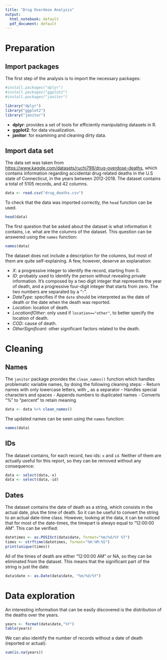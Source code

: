 ```yaml
---
title: "Drug Overdose Analysis"
output:
  html_notebook: default
  pdf_document: default
---
```


# Preparation

## Import packages

The first step of the analysis is to import the necessary packages:

```r
#install.packages("dplyr")
#install.packages("ggplot2")
#install.packages("janitor")

library("dplyr")
library("ggplot2")
library("janitor")
```

- **dplyr**: provides a set of tools for efficiently manipulating datasets in R.
- **ggplot2**: for data visualization.
- **janitor**: for examining and cleaning dirty data.

## Import data set

The data set was taken from <https://www.kaggle.com/datasets/ruchi798/drug-overdose-deaths>,
which contains information regarding accidental drug related deaths in the U.S
state of Connecticut, in the years between 2012-2018.
The dataset contains a total of 5105 records, and 42 columns.

```r
data <- read.csv("drug_deaths.csv")
```

To check that the data was imported correctly, the `head` function can be used.
```r
head(data)
```
The first question that be asked about the dataset is what information it contains,
i.e. what are the columns of the dataset.
This question can be answered using the `names` function:

```r
names(data)
```
The dataset does not include a description for the columns, but most of them are
quite self-explaining. A few, however, deserve an explanation:

- *X*: a progressive integer to identify the record, starting from 0.
- *ID*: probably used to identify the person without revealing private information.
        It's composed by a two digit integer that represents the year of death,
        and a progressive four-digit integer that starts from zero.
        The two numbers are separated by a "-".
- *DateType*: specifies if the `date` should be interpreted as the date of death
               or the date when the death was reported.
- *Location*: location of death.
- *LocationifOther*: only used if `location=="other"`, to better specify the
                      location of death.
- *COD*: cause of death.
- *OtherSignificant*: other significant factors related to the death.


# Cleaning

## Names

The `janitor` package provides the `clean_names()` function which handles
problematic variable names, by doing the following cleaning steps:
- Return names with only lowercase letters, with _ as a separator
- Handles special characters and spaces
- Appends numbers to duplicated names
- Converts “%” to “percent” to retain meaning

```r
data <- data %>% clean_names()
```

The updated names can be seen using the `names` function:
```r
names(data)
```

## IDs

The dataset contains, for each record, two ids: `x` and `id`.
Neither of them are actually useful for this report, so they can be
removed without any consequence:
```r
data <- select(data,-x)
data <- select(data,-id)
```

## Dates

The dataset contains the date of death as a string, which consists in the 
actual date, plus the time of death. So it can be useful to convert the 
string to an actual date-time class.
However, looking at the data, it can be noticed that for most of the date-times,
the timepart is always equal to "12:00:00 AM". This can be verified:

```r
datetimes <- as.POSIXct(data$date, format="%m/%d/%Y %T")
times <- strftime(datetimes, format="%H:%M:%S")
print(unique(times))
```
All of the times of death are either "12:00:00 AM" or NA, so they can be eliminated
from the dataset.
This means that the significant part of the string is just the date:

```r
data$date <- as.Date(data$date, "%m/%d/%Y")
```

# Data exploration

An interesting information that can be easily discovered is the distribution
of the deaths over the years.

```r
years <- format(data$date,"%Y")
table(years)
```
We can also identify the number of records without a date of death (reported
or actual):
```r
sum(is.na(years))
```
